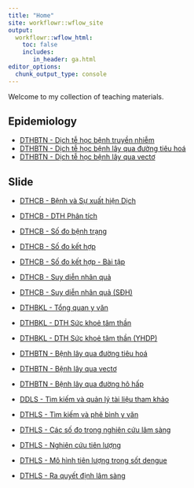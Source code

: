 ```yaml
---
title: "Home"
site: workflowr::wflow_site
output:
  workflowr::wflow_html:
    toc: false
    includes:
       in_header: ga.html
editor_options:
  chunk_output_type: console
---
```


Welcome to my collection of teaching materials.

## Epidemiology

* [DTHBTN - Dịch tễ học bệnh truyền nhiễm](https://decidelab.github.io/teaching_materials/DTHBTN_BenhTruyenNhiem.html)
* [DTHBTN - Dịch tễ học bệnh lây qua đường tiêu hoá](https://decidelab.github.io/teaching_materials/DTHBTN_BenhDuongTieuHoa.html)
* [DTHBTN - Dịch tễ học bệnh lây qua vectơ](https://decidelab.github.io/teaching_materials/DTHBTN_BenhLayQuaVecto.html)

## Slide

* [DTHCB - Bệnh và Sự xuất hiện Dịch](https://decidelab.github.io/teaching_materials/slides/Slide_DTHCB_BenhDich.html)
* [DTHCB - DTH Phân tích](https://decidelab.github.io/teaching_materials/slides/Slide_DTHCB_DTHPT.html)
* [DTHCB - Số đo bệnh trạng](https://decidelab.github.io/teaching_materials/slides/Slide_DTHCB_SDBT.html)
* [DTHCB - Số đo kết hợp](https://decidelab.github.io/teaching_materials/slides/Slide_DTHCB_SDKH.html)
* [DTHCB - Số đo kết hợp - Bài tập](https://decidelab.github.io/teaching_materials/slides/Slide_DTHCB_BTSDKH.html)
* [DTHCB - Suy diễn nhân quả](https://decidelab.github.io/teaching_materials/slides/Slide_DTHCB_SDNQ.html)
* [DTHCB - Suy diễn nhân quả (SĐH)](https://decidelab.github.io/teaching_materials/slides/Slide_DTHCB_SDH_SDNQ_20210504.html)
* [DTHBKL - Tổng quan y văn](https://decidelab.github.io/teaching_materials/slides/Slide_DTHBKL_TQYV_YHDP_20210305.html)
* [DTHBKL - DTH Sức khoẻ tâm thần](https://decidelab.github.io/teaching_materials/slides/Slide_DTHBKL_MentalHealth.html)
* [DTHBKL - DTH Sức khoẻ tâm thần (YHDP)](https://decidelab.github.io/teaching_materials/slides/Slide_DTHBKL_MentalHealth_YHDP_20210325.html)
* [DTHBTN - Bệnh lây qua đường tiêu hoá](https://decidelab.github.io/teaching_materials/slides/Slide_DTHBTN_BTH.html)
* [DTHBTN - Bệnh lây qua vectơ](https://decidelab.github.io/teaching_materials/slides/Slide_DTHBTN_BV.html)
* [DTHBTN - Bệnh lây qua đường hô hấp](https://decidelab.github.io/teaching_materials/slides/Slide_DTHBTN_BHH.html)

* [DDLS - Tìm kiếm và quản lý tài liệu tham khảo](https://decidelab.github.io/teaching_materials/slides/Slide_DDLS_TLTK_20210310)

* [DTHLS - Tìm kiếm và phê bình y văn](https://decidelab.github.io/teaching_materials/slides/Slide_DTHLS_YVan_20210416.html)
* [DTHLS - Các số đo trong nghiên cứu lâm sàng](https://decidelab.github.io/teaching_materials/slides/Slide_DTHLS_SoDo_202104092.html)
* [DTHLS - Nghiên cứu tiên lượng](https://decidelab.github.io/teaching_materials/slides/Slide_DTHLS_NCTL2_20210423.html)
* [DTHLS - Mô hình tiên lượng trong sốt dengue](https://decidelab.github.io/teaching_materials/slides/Slide_DTHLS_MHTLDengue_20210423.html)
* [DTHLS - Ra quyết định lâm sàng](https://decidelab.github.io/teaching_materials/slides/Slide_DTHLS_QDLS_20210507.html)



